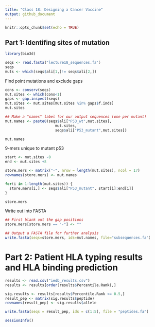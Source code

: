 ```yaml
---
title: "Class 18: Designing a Cancer Vaccine"
output: github_document
---
```


```r
knitr::opts_chunk$set(echo = TRUE)
```
## Part 1: Identifing sites of mutation
```r
library(bio3d)
```

```r
seqs <- read.fasta("lecture18_sequences.fa")
seqs
muts <- which(seqs$ali[1,]!= seqs$ali[2,])

```

Find point mutations and exclude gaps
```r
cons <- conserv(seqs)
mut.sites <- which(cons<1)
gaps <- gap.inspect(seqs)
mut.sites <- mut.sites[mut.sites %in% gaps$f.inds]
mut.sites

```

```r
## Make a "names" label for our output sequences (one per mutant)
mut.names <- paste0(seqs$ali["P53_wt",mut.sites],
                       mut.sites,
                       seqs$ali["P53_mutant",mut.sites])

mut.names
```


9-mers unique to mutant p53
```r
start <- mut.sites -8
end <- mut.sites +8

store.mers <- matrix("-", nrow = length(mut.sites), ncol = 17)
rownames(store.mers) <- mut.names

for(i in 1:length(mut.sites)) {
  store.mers[i,] <- seqs$ali["P53_mutant", start[i]:end[i]]
}

store.mers
```

Write out into FASTA
```r
## First blank out the gap positions 
store.mers[store.mers == "-"] <- ""

## Output a FASTA file for further analysis
write.fasta(seqs=store.mers, ids=mut.names, file="subsequences.fa")
```

# Part 2: Patient HLA typing results and HLA binding prediction

```r
results <- read.csv("iedb_results.csv")
results <- results[order(results$Percentile.Rank),]

sig.results <- results[results$Percentile.Rank <= 0.5,]
result_pep <- matrix(sig.results$peptide)
rownames(result_pep) <- sig.results$allele

write.fasta(seqs = result_pep, ids = c(1:5), file = "peptides.fa")

```


```r
sessionInfo()
```

